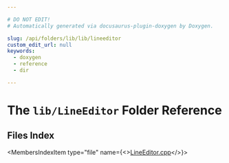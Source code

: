 ```yaml
---

# DO NOT EDIT!
# Automatically generated via docusaurus-plugin-doxygen by Doxygen.

slug: /api/folders/lib/lib/lineeditor
custom_edit_url: null
keywords:
  - doxygen
  - reference
  - dir

---
```





# The `lib/LineEditor` Folder Reference

<DoxygenPage pluginConfig={pluginConfig}>



## Files Index

<MembersIndex>

<MembersIndexItem
  type="file"
  name={<><a href="/docs/api/files/lib/lib/lineeditor/lineeditor-cpp">LineEditor.cpp</a></>}>
</MembersIndexItem>

</MembersIndex>


</DoxygenPage>
